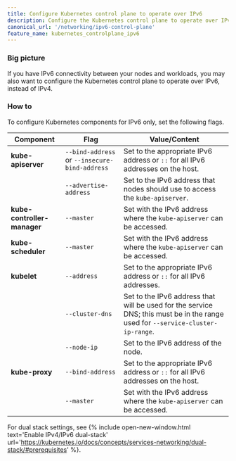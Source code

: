 ```yaml
---
title: Configure Kubernetes control plane to operate over IPv6
description: Configure the Kubernetes control plane to operate over IPv6 for dual stack or IPv6 only.
canonical_url: '/networking/ipv6-control-plane'
feature_name: kubernetes_controlplane_ipv6
---
```


### Big picture

If you have IPv6 connectivity between your nodes and workloads, you may also want to configure the Kubernetes control plane to operate over IPv6, instead of IPv4.

### How to
 
To configure Kubernetes components for IPv6 only, set the following flags. 

| Component                   | **Flag**                                      | **Value/Content**                                            |
| --------------------------- | --------------------------------------------- | ------------------------------------------------------------ |
| **kube-apiserver**          | `--bind-address` or `--insecure-bind-address` | Set to the appropriate IPv6 address or `::` for all IPv6 addresses on the host. |
|                             | `--advertise-address`                         | Set to the IPv6 address that nodes should use to access the `kube-apiserver`. |
| **kube-controller-manager** | `--master`                                    | Set with the IPv6 address where the `kube-apiserver` can be accessed. |
| **kube-scheduler**          | `--master`                                    | Set with the IPv6 address where the `kube-apiserver` can be accessed. |
| **kubelet**                 | `--address`                                   | Set to the appropriate IPv6 address or `::` for all IPv6 addresses. |
|                             | `--cluster-dns`                               | Set to the IPv6 address that will be used for the service DNS; this must be in the range used for `--service-cluster-ip-range`. |
|                             | `--node-ip`                                   | Set to the IPv6 address of the node.                         |
| **kube-proxy**              | `--bind-address`                              | Set to the appropriate IPv6 address or `::` for all IPv6 addresses on the host. |
|                             | `--master`                                    | Set with the IPv6 address where the `kube-apiserver` can be accessed. |

For dual stack settings, see {% include open-new-window.html text='Enable IPv4/IPv6 dual-stack' url='https://kubernetes.io/docs/concepts/services-networking/dual-stack/#prerequisites' %}.
